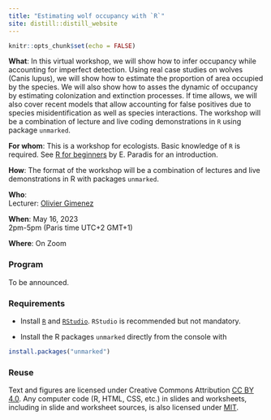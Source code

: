 ```yaml
---
title: "Estimating wolf occupancy with `R`"
site: distill::distill_website
---
```


```r
knitr::opts_chunk$set(echo = FALSE)
```

**What**: In this virtual workshop, we will show how to infer occupancy while accounting for imperfect detection. Using real case studies on wolves (Canis lupus), we will show how to estimate the proportion of area occupied by the species. We will also show how to asses the dynamic of occupancy by estimating colonization and extinction processes. If time allows, we will also cover recent models that allow accounting for false positives due to species misidentification as well as species interactions. The workshop will be a combination of lecture and live coding demonstrations in `R` using package `unmarked`.

**For whom**: This is a workshop for ecologists. Basic knowledge of `R` is required. See [R for beginners](https://cran.r-project.org/doc/contrib/Paradis-rdebuts_en.pdf) by E. Paradis for an introduction.

**How**: The format of the workshop will be a combination of lectures and live demonstrations in R with packages `unmarked`.

**Who**:   
Lecturer: [Olivier Gimenez](https://twitter.com/oaggimenez)

**When**: May 16, 2023 <br> 2pm-5pm (Paris time UTC+2 GMT+1)

**Where**: On Zoom

### Program 

To be announced.

### Requirements

+ Install [`R`](https://cloud.r-project.org/) and [`RStudio`](https://rstudio.com/products/rstudio/download/#download). `RStudio` is recommended but not mandatory. 

+ Install the R packages `unmarked` directly from the console with
```r
install.packages("unmarked")
```

### Reuse {.appendix}

Text and figures are licensed under Creative Commons Attribution [CC BY 4.0](https://creativecommons.org/licenses/by/4.0/). Any computer code (R, HTML, CSS, etc.) in slides and worksheets, including in slide and worksheet sources, is also licensed under [MIT](https://github.com/oliviergimenez/occupancy-workshop/blob/master/LICENSE.md). 
